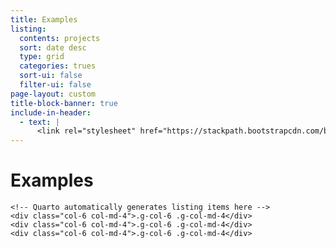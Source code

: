```yaml
---
title: Examples
listing:
  contents: projects
  sort: date desc
  type: grid
  categories: trues
  sort-ui: false
  filter-ui: false
page-layout: custom
title-block-banner: true
include-in-header:
  - text: |
      <link rel="stylesheet" href="https://stackpath.bootstrapcdn.com/bootstrap/4.5.2/css/bootstrap.min.css">
---
```


# Examples

<div class="container">
  <div class="row">
    <!-- Quarto automatically generates listing items here -->
    <div class="col-6 col-md-4">.g-col-6 .g-col-md-4</div>
    <div class="col-6 col-md-4">.g-col-6 .g-col-md-4</div>
    <div class="col-6 col-md-4">.g-col-6 .g-col-md-4</div>
  </div>
</div>
